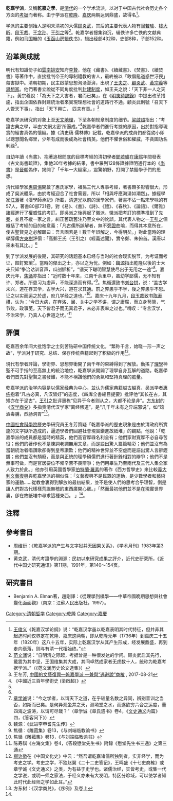 {{儒学}}
'''乾嘉学派'''，又稱'''乾嘉之學'''，是[[清代|清代]]的一个学术流派，以对于中国古代社会历史各个方面的[[考据|考据]]而著称。由于学派在[[乾隆|乾隆]]、[[嘉庆|嘉庆]]两朝达到鼎盛，故得名<ref>[[王俊义|王俊义]]《乾嘉汉学论纲》说：“乾嘉汉学虽以乾嘉表明其时代特征，但并非其起迄时间仅界定在乾隆、嘉庆这两朝，即从乾隆元年（1736年）到嘉庆二十五年（1820年）这八十五年，实际上乾嘉汉学从其产生形成，经发展鼎盛，再到走向衰落，则与有清一代相始终。”</ref>。

学派的主要创始人是明末清初的大儒[[顾炎武|顾炎武]]，其后的主要代表人物有[[阎若璩|阎若璩]]、[[钱大昕|钱大昕]]、[[段玉裁|段玉裁]]、[[王念孙|王念孙]]、[[王引之|王引之]]等<ref>[[范文澜|范文澜]]说：“自明清之际起，考据曾是一种很发达的学问。顾炎武启其先行，戴震为其中坚，王国维集其大成，其间卓然成家者无虑数十人，统称为乾嘉考据学派。”（《范文澜历史论文选集》）</ref>。乾嘉学者搜集钩沉，辑佚许多亡佚的文献典籍，例如[[马国翰|马国翰]]的《[[玉函山房辑佚书|玉函山房辑佚书]]》，辑出经部432种，史部8种，子部152种。

==沿革與成就==
明代有知識份子如[[雲南|雲南]][[姚安|姚安]]知府[[李贄|李贄]]，他在《藏書》、《續藏書》、《焚書》、《續焚書》等著作中，直接批判帝王的專制禮教的害人，最終被以「敢倡亂道惑世汙民」殺害獄中。清朝初期，民主啟蒙思想洶湧澎湃，出現了[[王夫之|王夫之]]、[[顧炎武|顧炎武]]、[[黃宗羲|黃宗羲]]等[[思想家|思想家]]。他們著書立說從不同角度批判[[封建制度|封建制度]]，如王夫之說：「天下非一人之天下」。黃宗羲說：「為天下之大害者，君而已矣」，在《[[明夷待訪錄|明夷待訪錄]]》中提出改革措施，指出企圖依靠封建統治者來實現理想社會的道路行不通。顧炎武則號「召天下人管天下事」，指出「天下興亡， 匹夫有責。」<ref name = "wong2017">王冬芳, [http://ccumanchustudies.blogspot.com/2017/07/blog-post.html 中國的文藝復興—乾嘉學派 —兼與“逃避說”商榷] {{Wayback|url=http://ccumanchustudies.blogspot.com/2017/07/blog-post.html |date=20170822100714 }}, 2017-08-21</ref>

乾嘉学派研究的对象上至[[天文|天文]][[地理|地理]]，下至各朝规章制度的细节。[[梁啟超|梁啟超]]指出：“考證古典之學，半由‘文網太密’所逼成。”<ref>《中國近三百年學術史 (梁啟超)》</ref>乾嘉學者們進行考據的原因，出於對指導現實的經書真偽的懷疑。據《清史稿 儒林傳》記載，乾嘉學派的成員們都從幼小即以聰慧聞名鄉里，少年有成而後成為社會精英。他們不懼世俗和權威，不貪圖功名利祿<ref name = "wong2017"/>。

自幼年讀《尚書》、抱著追根問底的目標考經的清初學者[[閻若璩|閻若璩]]在[[康熙|康熙]]年間發表《古文尚書疏證》，集他30年考據的結果，書中羅列128條證據證明通行本的《[[尚書|尚書]]》是[[晉朝|晉朝]]偽作，揭開了「千年一大疑案」，震驚朝野，打開了禁錮學子們的思想。

清代經學家[[惠周惕|惠周惕]]開啟了惠氏家學，祖孫三代人專事考經，著書頗多影響很大，形成了吳派體系，由於考經迎合了社會需要，所以「相與呼應洶湧如潮然」。據經學家[[江藩|江藩]]著《漢學師承記》所載，清[[道光|道光]]以前的漢學家們，著書不沾一點宋學味的有57人，著書80部731卷，對《易》、《書》、《詩》、《禮》、《春秋》、《論語》、《爾雅》諸經進行了權威性的考訂。即吳派之後興起了徽派，徽派把考訂的標準推到了[[先秦|先秦]]，並且不縱一家之言，糾正舊疏舊注乃至文中的訛誤。其代表人物之一[[王引之|王引之]]個概括了考經的目的和意義：「凡古儒所誤解者，無不[[旁證|旁證]]曲喻，而得其本意所在，使古聖賢見之必解頤曰：吾言固若是！數千年誤解之，今得明矣。」對此當時的理學醇儒[[方東樹|方東樹]]評價：「高郵王氏（王引之）《經義述聞》，實令鄭、朱俯首。漢唐以來未有其比。」<ref name = "wong2017"/>

到了学派发展的後期，其研究的话题基本已经与当时的社会现实脱节，为考证而考证，餖飣繁瑣<ref>[[章学诚|章学诚]]说：“今之学者，以谓天下之道，在乎较量名数之异同，辨别音训之当否，如斯而已矣。是何异观坐井之天，测坳堂之水，而遂欲穷六合之运度，量四海之波涛，以谓可尽哉？”（章学诚《章氏遗书》卷4，《[[文史通义|文史通义]]内篇》四，《答客问下》）</ref>。當時的傑出之士，亦以之为忧。例如：[[魏源_(清朝)|魏源]]指出乾隆以後的士大夫只知“争治诂训音声，瓜剖釽析”，“锢天下聪明智慧使尽出于无用之一途”<ref>魏源：《武进李申耆先生传》</ref>。嘉庆元年，[[焦循|焦循]]亦指出：“近时数十年来，江南千余里中，虽幼学鄙儒，无不知有许、郑者。所患习为虚声，不能深造而有得。”<ref>焦循：《雕菰集》卷13，《与刘端临教谕书》</ref>。焦循還致书[[刘台拱|刘台拱]]，说：“盖古学未兴，道在存其学，古学大兴，道在求其通。前之弊患乎不学，後之弊患乎不思。证之以实而运之於虚，庶几学经之道也。”<ref>焦循《雕菰集》卷13，《与刘端临教谕书》</ref>。嘉庆十九年九月，[[段玉裁|段玉裁]]致书[[陈寿祺|陈寿祺]]，认为：“今日大病，在弃洛、闽、关中之学不讲，谓之庸腐，而立身苟简，气节败，政事芜。天下皆君子而无真君子，未必非表率之过也。”喟叹：“专言汉学，不治宋学，乃真人心世道之忧。”<ref>陈寿祺《左海文集》卷4，《答段懋堂先生书》附録《懋堂先生书三通》之第三通</ref>

==評價==
乾嘉百余年间大批饱学之士刻苦钻研中国传统文化，“繁称千言，始晓一形一声之故”，学派对于研究、总结、保存传统典籍起到了积极的作用<ref>[[柳诒徵|柳诒徵]]在《中国文化史》中云：“然吾谓乾嘉诸儒所独到者，实非经学，而为考史之学。考史之学，不独赵翼《二十二史答记》，王鸣盛《十七史商榷》或章学诚《文史通义》之类，为有益于史学也。诸儒治经，实皆考史，或集一代之学说，或明一师之家法，于经义亦未有大发明，特区分畛域，可以使学者知此时代此经师之学如此耳。”</ref>。

現代有學者評論，學術界、思想界衝開了兩千年的束縛得到了解放。動搖了[[理學|理學]]神聖不可手指的至高無上的統治地位，乾嘉學派開闢了理學自身瓦解的道路。乾嘉學者們首先對聖賢之書發難，不能不稱讚他們的勇氣和堅持真理的膽量。 

乾嘉学派的治学内容是以儒家经典为中心，並认为儒家典籍越古越真，[[吴派|吴派]]学者[[惠栋|惠栋]]抱着“凡古必真，凡汉皆好”的态度，《四库全書總目提要》批评他“其长在古，其短亦在于泥古”。[[王引之|王引之]]批评惠栋“见异于今者则从之，大都不论是非”。[[方东树|方东树]]的《[[汉学商兑|汉学商兑]]》多指责清代汉学家“离经叛道”，是“几千年未有之异端邪说”，如“鸩酒毒脯，烈肠洞胃”<ref>方东树：《汉学商兑》，《序例》及卷上</ref>。

[[中國社會科學院|中國社會科學院]]歷史學研究員王冬芳質疑「乾嘉學派的歷史現象是由於清政府所實施的文字獄所造成的，逼迫學者們回避社會現實鑽進故紙堆」的觀點，他說：「乾嘉學派的成員都是當時的精英，他們高官厚祿名利全有；他們家財寬厚不必自尋苦役；他們的著作也不是陳詞老調無用文章，而是語出驚人篇篇精彩；他們並沒有為當朝統治者唱讚歌卻得到皇帝讚歎；他們的精神世界並不空虛而是語出驚人言辭鏗鏘；他們並沒有頹廢，而是與正統的理學碩儒們進行著針鋒相對的辯爭；他們不是無事可做，而是官居要位不懼辛苦不畏辯爭；他們用畢生乃至兩代及三代人集全家人致力於此。」他亦引用英國哲學家[[伯特蘭·羅素|伯特蘭·羅素]]的著作《西方哲學史》來比較[[義大利文藝復興|義大利文藝復興]]與乾嘉學派的相似性：「文藝復興不是民眾的運動，是少數學者和藝術家的運動……從教會裏得到解放的最初結果，並不是使人們的思考合乎理智，倒是讓人們對古代樣樣荒誕無稽的東西廣開心竅。」「然而最初他們並不是在現實世界裏，卻在故紙堆中尋求這種東西。 」<ref name = "wong2017"/>。

== 注釋 ==
{{reflist|2}}

== 參考書目 ==
*周维衍：《乾嘉学派的产生与文字狱并无因果关系》，《学术月刊》1983年第3期。
*黄克武，清代考證學的淵源：民初以來研究成果之評介，近代史研究所，《近代中国史研究通讯》第11期，1991年，第140～154页。

==研究書目==
* Benjamin A. Elman著，趙剛譯：《從理學到樸學——中華帝國晚期思想與社會變化面面觀》（南京：江蘇人民出版社，1997）。

[[Category:清朝哲学|Category:清朝哲学]]
[[Category:乾隆|Category:乾隆]]
[[Category:嘉慶|Category:嘉慶]]